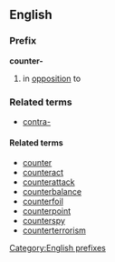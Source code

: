 ==English==

===Prefix===
'''counter-'''
# in [[opposition]] to

===Related terms===
*[[contra-]]

====Related terms====
*[[counter]]
*[[counteract]]
*[[counterattack]]
*[[counterbalance]]
*[[counterfoil]]
*[[counterpoint]]
*[[counterspy]]
*[[counterterrorism]]

[[Category:English prefixes]]